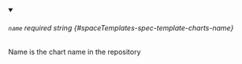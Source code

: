 
<details className="config-field" data-expandable="false" open>
<summary>

###### `name` <span className="config-field-required" data-required="true">required</span> <span className="config-field-type">string</span> <span className="config-field-default"></span> <span className="config-field-enum"></span> {#spaceTemplates-spec-template-charts-name}

Name is the chart name in the repository

</summary>



</details>
